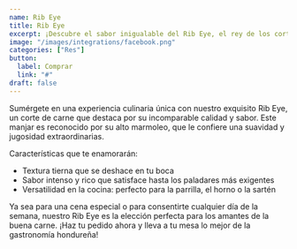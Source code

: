 ```yaml
---
name: Rib Eye
title: Rib Eye
excerpt: ¡Descubre el sabor inigualable del Rib Eye, el rey de los cortes de res!
image: "/images/integrations/facebook.png"
categories: ["Res"]
button:
  label: Comprar
  link: "#"
draft: false
---
```

Sumérgete en una experiencia culinaria única con nuestro exquisito Rib Eye, un corte de carne que destaca por su incomparable calidad y sabor. Este manjar es reconocido por su alto marmoleo, que le confiere una suavidad y jugosidad extraordinarias.

Características que te enamorarán:

- Textura tierna que se deshace en tu boca
- Sabor intenso y rico que satisface hasta los paladares más exigentes
- Versatilidad en la cocina: perfecto para la parrilla, el horno o la sartén

Ya sea para una cena especial o para consentirte cualquier día de la semana, nuestro Rib Eye es la elección perfecta para los amantes de la buena carne. ¡Haz tu pedido ahora y lleva a tu mesa lo mejor de la gastronomía hondureña!